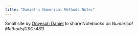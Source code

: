 ```yaml
---
title: "Daniel's Numerical Methods Notes"
---
```


Small site by [Onyesoh Daniel](https://ch1n3du.github.io/) to share Notebooks on _Numerical Methods(CSC-431)_
